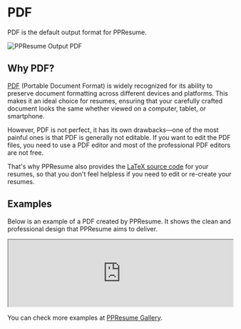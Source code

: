 # PDF

PDF is the default output format for PPResume.

![PPResume Output PDF](/static/images/output-format/ppresume-output-pdf.webp)

## Why PDF?

[PDF](https://en.wikipedia.org/wiki/PDF) (Portable Document Format) is widely
recognized for its ability to preserve document formatting across different
devices and platforms. This makes it an ideal choice for resumes, ensuring that
your carefully crafted document looks the same whether viewed on a computer,
tablet, or smartphone.

However, PDF is not perfect, it has its own drawbacks—one of the most
painful ones is that PDF is generally not editable. If you want to edit the PDF
files, you need to use a PDF editor and most of the professional PDF editors are
not free.

That's why PPResume also provides the [LaTeX source code](./code) for your
resumes, so that you don't feel helpless if you need to edit or re-create your
resumes.

## Examples

Below is an example of a PDF created by PPResume. It shows the clean and
professional design that PPResume aims to deliver.

<iframe
  src="https://ppresume.com/pdf/gallery/languages/en.pdf"
  width="100%"
  style={{ aspectRatio: 0.7072135785007072, borderWidth: 0, marginTop: '1rem' }}
></iframe>

You can check more examples at [PPResume Gallery](https://ppresume.com/gallery).
